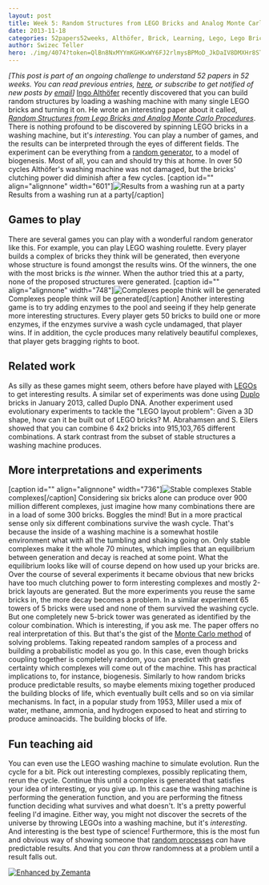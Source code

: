 ```yaml
---
layout: post
title: Week 5: Random Structures from LEGO Bricks and Analog Monte Carlo Procedures
date: 2013-11-18
categories: 52papers52weeks, Althöfer, Brick, Learning, Lego, Lego Bricks, Monte Carlo, Personal, Washing machine
author: Swizec Teller
hero: ./img/4074?token=QlBn8NxMYYmKGHKxWY6FJ2rlmysBPMoD_JkDaIV8DMXHr8STQIp5DSlx8Vn1R-Ir5ale23Ri19rDFFZRvcH0cmM
---
```


_\[This post is part of an ongoing challenge to understand 52 papers in 52 weeks. You can read previous entries, [here](http://swizec.com/blog/category/52-papers-in-52-weeks), or subscribe to get notified of new posts by [email](http://swiz.ec/52papers-list)]_ [Ingo Althöfer](http://www.althofer.de/) recently discovered that you can build random structures by loading a washing machine with many single LEGO bricks and turning it on. He wrote an interesting paper about it called, [_Random Structures from Lego Bricks and Analog Monte Carlo Procedures_](http://www.althofer.de/random-lego-structures.pdf). There is nothing profound to be discovered by spinning LEGO bricks in a washing machine, but it's _interesting_. You can play a number of games, and the results can be interpreted through the eyes of different fields. The experiment can be everything from a [random generator](http://en.wikipedia.org/wiki/Random_number_generation "Random number generation"), to a model of biogenesis. Most of all, you can and should try this at home. In over 50 cycles Althöfer's washing machine was not damaged, but the bricks' clutching power did diminish after a few cycles. \[caption id="" align="alignnone" width="601"]![Results from a washing run at a party](./img/4074?token=QlBn8NxMYYmKGHKxWY6FJ2rlmysBPMoD_JkDaIV8DMXHr8STQIp5DSlx8Vn1R-Ir5ale23Ri19rDFFZRvcH0cmM "Results from a washing run at a party") Results from a washing run at a party\[/caption]

## Games to play

There are several games you can play with a wonderful random generator like this. For example, you can play LEGO washing roulette. Every player builds a complex of bricks they think will be generated, then everyone whose structure is found amongst the results wins. Of the winners, the one with the most bricks is _the_ winner. When the author tried this at a party, none of the proposed structures were generated. \[caption id="" align="alignnone" width="748"]![Complexes people think will be generated](./img/4075?token=Vhd6K_r_mURRUfkcpdYkni5Tu_cRGYzmQDHTm2y0oQO7Js6wZcQl7yOBVQ46RJ_weYozyl67i_33euYJRNW9q_M "Complexes people think will be generated") Complexes people think will be generated\[/caption] Another interesting game is to try adding enzymes to the pool and seeing if they help generate more interesting structures. Every player gets 50 bricks to build one or more enzymes, if the enzymes survive a wash cycle undamaged, that player wins. If in addition, the cycle produces many relatively beautiful complexes, that player gets bragging rights to boot.

## Related work

As silly as these games might seem, others before have played with [LEGOs](http://www.lego.com/ "Lego") to get interesting results. A similar set of experiments was done using [Duplo](http://duplo.lego.com/ "Lego Duplo") bricks in January 2013, called Duplo DNA. Another experiment used evolutionary experiments to tackle the "LEGO layout problem": Given a 3D shape, how can it be built out of LEGO bricks? M. Abrahamsen and S. Eilers showed that you can combine 6 4x2 bricks into 915,103,765 different combinations. A stark contrast from the subset of stable structures a washing machine produces.

## More interpretations and experiments

\[caption id="" align="alignnone" width="736"]![Stable complexes](./img/4078?token=gk3G-K4DTBOyoHitHt4StW6-fbVNM9PTPArLzaAXRmPPpRUXFdxHiYWcCmVAo67yN4G4X1ETUxa2lIlPzrSv5xE "Stable complexes") Stable complexes\[/caption] Considering six bricks alone can produce over 900 million different complexes, just imagine how many combinations there are in a load of some 300 bricks. Boggles the mind! But in a more practical sense only six different combinations survive the wash cycle. That's because the inside of a washing machine is a somewhat hostile environment what with all the tumbling and shaking going on. Only stable complexes make it the whole 70 minutes, which implies that an equilibrium between generation and decay is reached at some point. What the equilibrium looks like will of course depend on how used up your bricks are. Over the course of several experiments it became obvious that new bricks have too much clutching power to form interesting complexes and mostly 2-brick layouts are generated. But the more experiments you reuse the same bricks in, the more decay becomes a problem. In a similar experiment 65 towers of 5 bricks were used and none of them survived the washing cycle. But one completely new 5-brick tower was generated as identified by the colour combination. Which is interesting, if you ask me. The paper offers no real interpretation of this. But that's the gist of the [Monte Carlo method](http://en.wikipedia.org/wiki/Monte_Carlo_method "Monte Carlo method") of solving problems. Taking repeated random samples of a process and building a probabilistic model as you go. In this case, even though bricks coupling together is completely random, you can predict with great certainty which complexes will come out of the machine. This has practical implications to, for instance, biogenesis. Similarly to how random bricks produce predictable results, so maybe elements mixing together produced the building blocks of life, which eventually built cells and so on via similar mechanisms. In fact, in a popular study from 1953, Miller used a mix of water, methane, ammonia, and hydrogen exposed to heat and stirring to produce aminoacids. The building blocks of life.

## Fun teaching aid

You can even use the LEGO washing machine to simulate evolution. Run the cycle for a bit. Pick out interesting complexes, possibly replicating them, rerun the cycle. Continue this until a complex is generated that satisfies your idea of interesting, or you give up. In this case the washing machine is performing the generation function, and you are performing the fitness function deciding what survives and what doesn't. It's a pretty powerful feeling I'd imagine. Either way, you might not discover the secrets of the universe by throwing LEGOs into a washing machine, but it's _interesting_. And interesting is the best type of science! Furthermore, this is the most fun and obvious way of showing someone that [random processes](http://en.wikipedia.org/wiki/Stochastic_process "Stochastic process") _can_ have predictable results. And that you _can_ throw randomness at a problem until a result falls out.

[![Enhanced by Zemanta](http://img.zemanta.com/zemified_e.png?x-id=579463e7-5669-4c3a-b545-0752a65f11db)](http://www.zemanta.com/?px "Enhanced by Zemanta")
